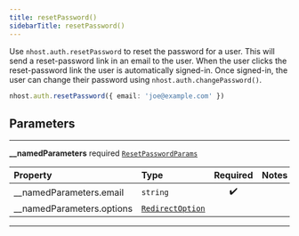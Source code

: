 ```yaml
---
title: resetPassword()
sidebarTitle: resetPassword()
---
```


Use `nhost.auth.resetPassword` to reset the password for a user. This will send a reset-password link in an email to the user. When the user clicks the reset-password link the user is automatically signed-in. Once signed-in, the user can change their password using `nhost.auth.changePassword()`.

```ts
nhost.auth.resetPassword({ email: 'joe@example.com' })
```

## Parameters

---

**<span className="parameter-name">\_\_namedParameters</span>** <span className="optional-status">required</span> [`ResetPasswordParams`](/reference/deprecated/javascript/auth/types/reset-password-params)

| Property                                                                                                | Type                                                                 | Required | Notes |
| :------------------------------------------------------------------------------------------------------ | :------------------------------------------------------------------- | :------: | :---- |
| <span className="parameter-name"><span className="light-grey">\_\_namedParameters.</span>email</span>   | <code>string</code>                                                  |    ✔️    |       |
| <span className="parameter-name"><span className="light-grey">\_\_namedParameters.</span>options</span> | [`RedirectOption`](/reference/deprecated/javascript/auth/types/redirect-option) |          |       |

---
